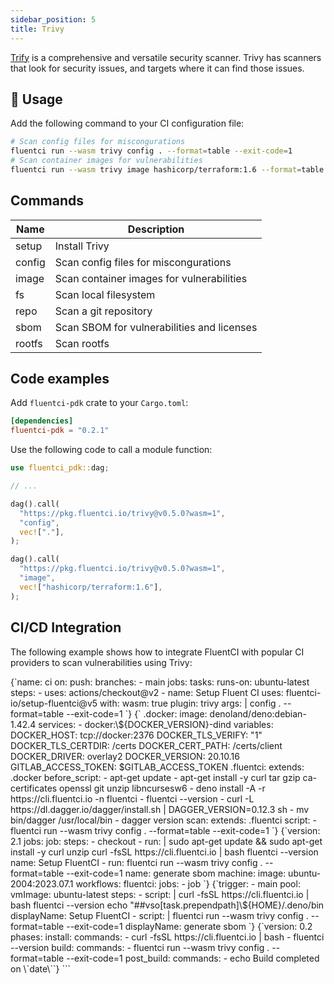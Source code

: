 ```yaml
---
sidebar_position: 5
title: Trivy
---
```


[Trify](https://github.com/aquasecurity/trivy) is a comprehensive and versatile security scanner. Trivy has scanners that look for security issues, and targets where it can find those issues.

## 🚀 Usage

Add the following command to your CI configuration file:

```bash
# Scan config files for miscongurations
fluentci run --wasm trivy config . --format=table --exit-code=1
# Scan container images for vulnerabilities
fluentci run --wasm trivy image hashicorp/terraform:1.6 --format=table --exit-code=1
```

## Commands

| Name   | Description                                |
| ------ | ------------------------------------------ |
| setup  | Install Trivy                              |
| config | Scan config files for miscongurations      |
| image  | Scan container images for vulnerabilities  |
| fs     | Scan local filesystem                      |
| repo   | Scan a git repository                      |
| sbom   | Scan SBOM for vulnerabilities and licenses |
| rootfs | Scan rootfs                                |

## Code examples

Add `fluentci-pdk` crate to your `Cargo.toml`:

```toml
[dependencies]
fluentci-pdk = "0.2.1"
```

Use the following code to call a module function:

```rust
use fluentci_pdk::dag;

// ...

dag().call(
  "https://pkg.fluentci.io/trivy@v0.5.0?wasm=1",
  "config",
  vec!["."],
);

dag().call(
  "https://pkg.fluentci.io/trivy@v0.5.0?wasm=1",
  "image",
  vec!["hashicorp/terraform:1.6"],
);
```

## CI/CD Integration

The following example shows how to integrate FluentCI with popular CI providers to scan vulnerabilities using Trivy:


<Tabs>
  <TabItem value="gha" label="Github Actions">
    <CodeBlock language="yaml" title="ci.yml">
      {`name: ci
on:
  push:
    branches:
      - main
jobs:
  tasks:
    runs-on: ubuntu-latest
    steps:
      - uses: actions/checkout@v2
      - name: Setup Fluent CI
        uses: fluentci-io/setup-fluentci@v5
        with:
          wasm: true
          plugin: trivy
          args: |
            config . --format=table --exit-code=1
      `}
    </CodeBlock>
  </TabItem>
  <TabItem value="gitlab" label="GitLab CI">
    <CodeBlock language="yaml" title=".gitlab-ci.yml">
      {`
.docker:
  image: denoland/deno:debian-1.42.4
  services:
    - docker:\${DOCKER_VERSION}-dind
  variables:
    DOCKER_HOST: tcp://docker:2376
    DOCKER_TLS_VERIFY: "1"
    DOCKER_TLS_CERTDIR: /certs
    DOCKER_CERT_PATH: /certs/client
    DOCKER_DRIVER: overlay2
    DOCKER_VERSION: 20.10.16
    GITLAB_ACCESS_TOKEN: $GITLAB_ACCESS_TOKEN
.fluentci:
  extends: .docker
  before_script:
    - apt-get update
    - apt-get install -y curl tar gzip ca-certificates openssl git unzip libncursesw6
    - deno install -A -r https://cli.fluentci.io -n fluentci
    - fluentci --version
    - curl -L https://dl.dagger.io/dagger/install.sh | DAGGER_VERSION=0.12.3 sh
    - mv bin/dagger /usr/local/bin
    - dagger version
scan:
  extends: .fluentci
  script:
    - fluentci run --wasm trivy config . --format=table --exit-code=1
`}

</CodeBlock>
</TabItem>
<TabItem value="circleci" label="Circle CI">
<CodeBlock language="yaml" title=".circleci/config.yml">
{`version: 2.1
jobs:
  job:
    steps:
      - checkout
      - run: |
          sudo apt-get update && sudo apt-get install -y curl unzip
          curl -fsSL https://cli.fluentci.io | bash
          fluentci --version
        name: Setup FluentCI
      - run: fluentci run --wasm trivy config . --format=table --exit-code=1
        name: generate sbom
    machine:
      image: ubuntu-2004:2023.07.1
workflows:
  fluentci:
    jobs:
      - job
`}
</CodeBlock>
</TabItem>
<TabItem value="azure" label="Azure Pipelines">
<CodeBlock language="yaml" title="azure-pipelines.yml">
{`trigger:
  - main
pool:
  vmImage: ubuntu-latest
steps:
  - script: |
      curl -fsSL https://cli.fluentci.io | bash
      fluentci --version
      echo "##vso[task.prependpath]\${HOME}/.deno/bin
    displayName: Setup FluentCI
  - script: |
      fluentci run --wasm trivy config . --format=table --exit-code=1
    displayName: generate sbom
`}
</CodeBlock>
</TabItem>
<TabItem value="aws" label="AWS CodePipeline">
<CodeBlock language="yaml" title="buildspec.yml">
{`version: 0.2
phases:
  install:
    commands:
      - curl -fsSL https://cli.fluentci.io | bash
      - fluentci --version
  build:
    commands:
      - fluentci run --wasm trivy config . --format=table --exit-code=1
  post_build:
    commands:
      - echo Build completed on \`date\``}
</CodeBlock>
</TabItem>
</Tabs>
```
